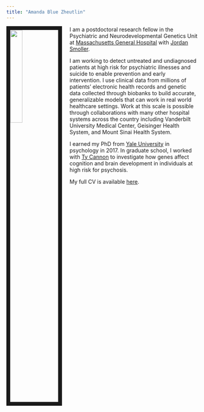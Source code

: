 ```yaml
---
title: "Amanda Blue Zheutlin"
---
```


<link rel="stylesheet" href="styles.css" type="text/css">

<img src="images/amanda.jpg" style="width:25%; border:10px solid; margin-right: 20px" align="left">

I am a postdoctoral research fellow in the Psychiatric and Neurodevelopmental Genetics Unit at [Massachusetts General Hospital](https://www.massgeneral.org/psychiatry/research/researchlab.aspx?id=1747&display=faculty) with [Jordan Smoller](https://twitter.com/jorsmo).

I am working to detect untreated and undiagnosed patients at high risk for psychiatric illnesses and suicide to enable prevention and early intervention. I use clinical data from millions of patients' electronic health records and genetic data collected through biobanks to build accurate, generalizable models that can work in real world healthcare settings. Work at this scale is possible through collaborations with many other hospital systems across the country including Vanderbilt University Medical Center, Geisinger Health System, and Mount Sinai Health System. 

I earned my PhD from [Yale University](https://psychology.yale.edu/) in psychology in 2017. In graduate school, I worked with [Ty Cannon](https://campuspress.yale.edu/cannonlab/) to investigate how genes affect cognition and brain development in individuals at high risk for psychosis.

My full CV is available [here](files/Amanda_Zheutlin_CV_January2019.pdf).